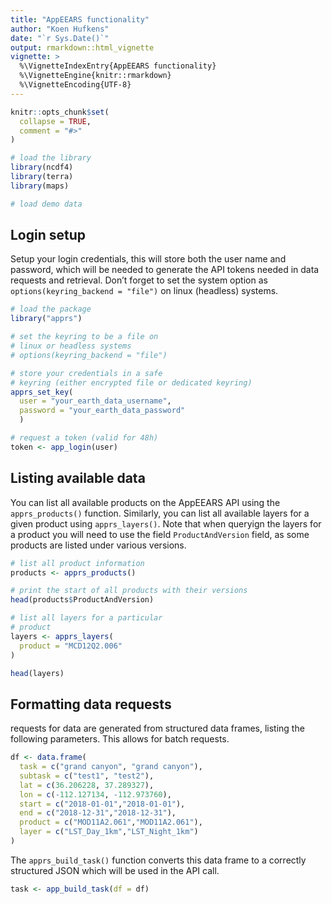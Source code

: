 ```yaml
---
title: "AppEEARS functionality"
author: "Koen Hufkens"
date: "`r Sys.Date()`"
output: rmarkdown::html_vignette
vignette: >
  %\VignetteIndexEntry{AppEEARS functionality}
  %\VignetteEngine{knitr::rmarkdown}
  %\VignetteEncoding{UTF-8}
---
```


```r
knitr::opts_chunk$set(
  collapse = TRUE,
  comment = "#>"
)

# load the library
library(ncdf4)
library(terra)
library(maps)

# load demo data
```

## Login setup

Setup your login credentials, this will store both the user name and password, which will be needed to generate the API tokens needed in data requests and retrieval. Don't forget to set the system option as `options(keyring_backend = "file")` on linux (headless) systems.

```r
# load the package
library("apprs")

# set the keyring to be a file on
# linux or headless systems
# options(keyring_backend = "file")

# store your credentials in a safe
# keyring (either encrypted file or dedicated keyring)
apprs_set_key(
  user = "your_earth_data_username",
  password = "your_earth_data_password"
  )

# request a token (valid for 48h)
token <- app_login(user)
```

## Listing available data

You can list all available products on the AppEEARS API using the `apprs_products()` function. Similarly, you can list all available layers for a given product using `apprs_layers()`. Note that when queryign the layers for a product you will need to use the field `ProductAndVersion` field, as some products are listed under various versions.

```r
# list all product information
products <- apprs_products()

# print the start of all products with their versions
head(products$ProductAndVersion)

# list all layers for a particular
# product
layers <- apprs_layers(
  product = "MCD12Q2.006"
)

head(layers)
```

## Formatting data requests

requests for data are generated from structured data frames, listing the following parameters. This allows for batch requests.

```r
df <- data.frame(
  task = c("grand canyon", "grand canyon"),
  subtask = c("test1", "test2"),
  lat = c(36.206228, 37.289327),
  lon = c(-112.127134, -112.973760),
  start = c("2018-01-01","2018-01-01"),
  end = c("2018-12-31","2018-12-31"),
  product = c("MOD11A2.061","MOD11A2.061"),
  layer = c("LST_Day_1km","LST_Night_1km")
)
```

The `apprs_build_task()` function converts this data frame to a correctly structured JSON which will be used in the API call.

```r
task <- app_build_task(df = df)
```
